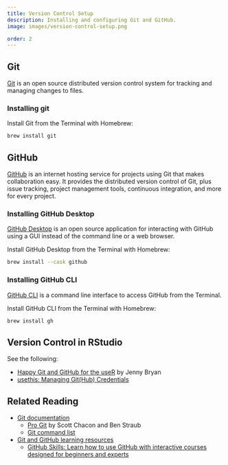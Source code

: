 ```yaml
---
title: Version Control Setup
description: Installing and configuring Git and GitHub.
image: images/version-control-setup.png

order: 2
---
```


## Git

[Git](https://www.r-project.org) is an open source distributed version control system for  tracking and managing changes to files.

### Installing git

Install Git from the Terminal with Homebrew:

```bash
brew install git
```

## GitHub

[GitHub](https://github.com) is an internet hosting service for projects using Git that makes collaboration easy. It provides the distributed version control of Git, plus issue tracking, project management tools, continuous integration, and more for every project.

### Installing GitHub Desktop

[GitHub Desktop](https://desktop.github.com) is an open source application for interacting with GitHub using a GUI instead of the command line or a web browser.

Install GitHub Desktop from the Terminal with Homebrew:

```bash
brew install --cask github
```

### Installing GitHub CLI

[GitHub CLI](https://cli.github.com) is a command line interface to access GitHub from the Terminal.

Install GitHub CLI from the Terminal with Homebrew:

```bash
brew install gh
```

## Version Control in RStudio

See the following:

- [Happy Git and GitHub for the useR](https://happygitwithr.com) by Jenny Bryan
- [usethis: Managing Git(Hub) Credentials](https://usethis.r-lib.org/articles/git-credentials.html)

## Related Reading {.appendix .unnumbered .unlisted}

- [Git documentation](https://git-scm.com/doc)
    - [Pro Git](https://git-scm.com/book) by Scott Chacon and Ben Straub 
    - [Git command list](https://git-scm.com/docs)
- [Git and GitHub learning resources](https://docs.github.com/en/get-started/quickstart/git-and-github-learning-resources)
    - [GitHub Skills: Learn how to use GitHub with interactive courses designed for beginners and experts](https://skills.github.com)
